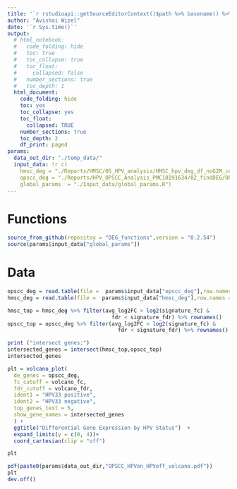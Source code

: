 ```yaml
---
title: '`r rstudioapi::getSourceEditorContext()$path %>% basename() %>% gsub(pattern = "\\.Rmd",replacement = "")`' 
author: "Avishai Wizel"
date: '`r Sys.time()`'
output:
  # html_notebook: 
  #   code_folding: hide
  #   toc: true
  #   toc_collapse: true
  #   toc_float:
  #     collapsed: false
  #   number_sections: true
  #   toc_depth: 1
  html_document: 
    code_folding: hide
    toc: yes
    toc_collapse: yes
    toc_float: 
      collapsed: TRUE
    number_sections: true
    toc_depth: 2
    df_print: paged
params: 
  data_out_dir: "./temp_data/" 
  input_data: !r c(
    hmsc_deg = "./Reports/HMSC/05_HPV_analysis/HMSC_hpv_deg_df_noG2M_cells.csv",
    opscc_deg = "./Reports/HPV_OPSCC_Analysis_PMC10191634/02_findDEG/OPSCC_HPV_DEG.csv",
    global_params  = "./Input_data/global_params.R")
---
```




# Functions

```r
source_from_github(repositoy = "DEG_functions",version = "0.2.54")
source(params$input_data["global_params"])
```

# Data

```r
opscc_deg = read.table(file =  params$input_data["opscc_deg"],row.names = 1,sep = ",",header = T)
hmsc_deg = read.table(file =  params$input_data["hmsc_deg"],row.names = 1,sep = ",",header = T)

hmsc_top = hmsc_deg %>% filter(avg_log2FC > log2(signature_fc) &
                                 fdr < signature_fdr) %>% rownames()
opscc_top = opscc_deg %>% filter(avg_log2FC > log2(signature_fc) &
                                   fdr < signature_fdr) %>% rownames()

print ("intersect genes:")
intersected_genes = intersect(hmsc_top,opscc_top)
intersected_genes

```




```r
plt = volcano_plot(
  de_genes = opscc_deg,
  fc_cutoff = volcano_fc,
  fdr_cutoff = volcano_fdr,
  ident1 = "HPV33 positive",
  ident2 = "HPV33 negative",
  top_genes_text = 5,
  show_gene_names = intersected_genes
  ) +
  ggtitle("Differential Gene Expression by HPV Status")  + 
  expand_limits(y = c(0, 4))+
  coord_cartesian(clip = "off")

plt
```
```r
pdf(paste0(params$data_out_dir,"OPSCC_HPVon_HPVoff_volcano.pdf"))
plt
dev.off()
```



